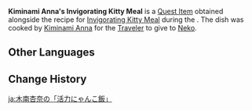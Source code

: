 {{Item Infobox
|id           = 101591
|image        = Item Invigorating Kitty Meal.png
|type         = Quest Items
|description  = An [[Invigorating Kitty Meal]] made personally by [[Kiminami Anna]].<br>You're not certain if [[Neko]] would like it or not...
|source1      = [[Neko Is a Cat: Shrine Recipe]]
|quest        = Neko Is a Cat: Shrine Recipe
|related_type = Variant
|related_item = Invigorating Kitty Meal
}}
'''Kiminami Anna's Invigorating Kitty Meal''' is a [[Quest Item]] obtained alongside the recipe for [[Invigorating Kitty Meal]] during the {{Quest|Neko Is a Cat: Shrine Recipe}}. The dish was cooked by [[Kiminami Anna]] for the [[Traveler]] to give to [[Neko]].

==Other Languages==
{{Other Languages
|default_hidden = 1
|en      = Kiminami Anna's Invigorating Kitty Meal
|zhs     = 木南杏奈的「活力喵饭」
|zhs_rm  = Mùnán Xìngnài de "Huólì Miāo Fàn"
|zht     = 木南杏奈的「活力喵飯」
|zht_rm  = Mùnán Xìngnài de "Huólì Miāo Fàn"
|ja      = 木南杏奈の「活力にゃんこ飯」
|ja_rm   = Kiminami Anna no "Katsuryoku Nyankohan"
|ko      = 키미나미 안나의 「활력충만 고양이 밥」
|ko_rm   = Kiminami Anna-ui "Hwallyeokchungman Goyang'i Bap"
|es      = Comida felina revitalizante de Kiminami Anna
|fr      = Pâté miaou revigorant de Kiminami Anna
|ru      = «Бодрящее кошачье лакомство» Анны Киминами
|th      = "Invigorating Kitty Meal" ของ Kiminami Anna
|th_rm   = 
|vi      = "Cơm Mèo Năng Động" của Kiminami Anna
|de      = Kiminami Annas „belebende Katzenmahlzeit“
|id      = Invigorating Kitty Meal dari Kiminami Anna
|pt      = Refeição Revigorante Miau de Kiminami Anna
|tr      = Kiminami Anna'nın Neşeli Kedi Tabağı
|it      = Piatto micioso rinvigorente di Kiminami Anna
}}

==Change History==
{{Change History|2.1}}

[[ja:木南杏奈の「活力にゃんこ飯」]]